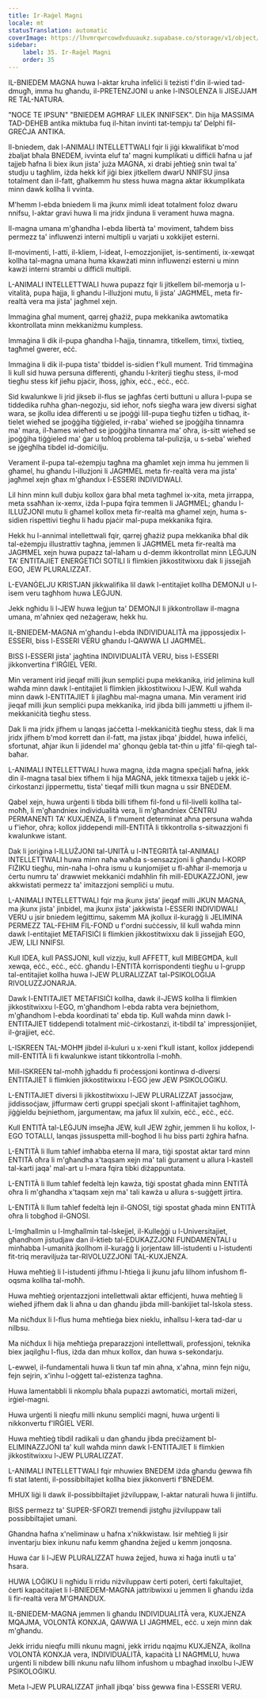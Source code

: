 ```yaml
---
title: Ir-Raġel Magni
locale: mt
statusTranslation: automatic
coverImage: https://lhvmrqwrcowdvduuaukz.supabase.co/storage/v1/object/public/strapi-uploads/small_cover-educacion-fundamental.webp-2d51a7828a2b1309555be27f7e2a61a0.webp
sidebar:
    label: 35. Ir-Raġel Magni
    order: 35
---
```

IL-BNIEDEM MAGNA huwa l-aktar kruha infeliċi li teżisti f'din il-wied tad-dmugħ, imma hu għandu, il-PRETENZJONI u anke l-INSOLENZA li JISEJJAĦ RE TAL-NATURA.

"NOCE TE IPSUN" "BNIEDEM AGĦRAF LILEK INNIFSEK". Din hija MASSIMA TAD-DEHEB antika miktuba fuq il-ħitan invinti tat-tempju ta’ Delphi fil-GREĊJA ANTIKA.

Il-bniedem, dak l-ANIMALI INTELLETTWALI fqir li jiġi kkwalifikat b'mod żbaljat bħala BNEDEM, ivvinta eluf ta' magni kumplikati u diffiċli ħafna u jaf tajjeb ħafna li biex ikun jista' juża MAGNA, xi drabi jeħtieġ snin twal ta' studju u tagħlim, iżda hekk kif jiġi biex jitkellem dwarU NNIFSU jinsa totalment dan il-fatt, għalkemm hu stess huwa magna aktar ikkumplikata minn dawk kollha li vvinta.

M'hemm l-ebda bniedem li ma jkunx mimli ideat totalment foloz dwaru nnifsu, l-aktar gravi huwa li ma jridx jinduna li verament huwa magna.

Il-magna umana m'għandha l-ebda libertà ta' moviment, taħdem biss permezz ta' influwenzi interni multipli u varjati u xokkijiet esterni.

Il-movimenti, l-atti, il-kliem, l-ideat, l-emozzjonijiet, is-sentimenti, ix-xewqat kollha tal-magna umana huma kkawżati minn influwenzi esterni u minn kawżi interni strambi u diffiċli multipli.

L-ANIMALI INTELLETTWALI huwa pupazz fqir li jitkellem bil-memorja u l-vitalità, pupa ħajja, li għandu l-illużjoni mutu, li jista' JAGĦMEL, meta fir-realtà vera ma jista' jagħmel xejn.

Immaġina għal mument, qarrej għażiż, pupa mekkanika awtomatika kkontrollata minn mekkaniżmu kumpless.

Immaġina li dik il-pupa għandha l-ħajja, tinnamra, titkellem, timxi, tixtieq, tagħmel gwerer, eċċ.

Immaġina li dik il-pupa tista' tbiddel is-sidien f'kull mument. Trid timmaġina li kull sid huwa persuna differenti, għandu l-kriterji tiegħu stess, il-mod tiegħu stess kif jieħu pjaċir, iħoss, jgħix, eċċ., eċċ., eċċ.

Sid kwalunkwe li jrid jikseb il-flus se jagħfas ċerti buttuni u allura l-pupa se tiddedika ruħha għan-negozju, sid ieħor, nofs siegħa wara jew diversi sigħat wara, se jkollu idea differenti u se jpoġġi lill-pupa tiegħu tiżfen u tidħaq, it-tielet wieħed se jpoġġiha tiġġieled, ir-raba' wieħed se jpoġġiha tinnamra ma' mara, il-ħames wieħed se jpoġġiha tinnamra ma' oħra, is-sitt wieħed se jpoġġiha tiġġieled ma' ġar u toħloq problema tal-pulizija, u s-seba' wieħed se jġegħlha tibdel id-domiċilju.

Verament il-pupa tal-eżempju tagħna ma għamlet xejn imma hu jemmen li għamel, hu għandu l-illużjoni li JAGĦMEL meta fir-realtà vera ma jista' jagħmel xejn għax m'għandux l-ESSERI INDIVIDWALI.

Lil hinn minn kull dubju kollox ġara bħal meta tagħmel ix-xita, meta jirrappa, meta ssaħħan ix-xemx, iżda l-pupa fqira temmen li JAGĦMEL; għandu l-ILLUŻJONI mutu li għamel kollox meta fir-realtà ma għamel xejn, huma s-sidien rispettivi tiegħu li ħadu pjaċir mal-pupa mekkanika fqira.

Hekk hu l-annimal intellettwali fqir, qarrej għażiż pupa mekkanika bħal dik tal-eżempju illustrattiv tagħna, jemmen li JAGĦMEL meta fir-realtà ma JAGĦMEL xejn huwa pupazz tal-laħam u d-demm ikkontrollat minn LEĠJUN TA’ ENTITAJIET ENERĠETIĊI SOTILI li flimkien jikkostitwixxu dak li jissejjaħ EGO, JEW PLURALIZZAT.

L-EVANĠELJU KRISTJAN jikkwalifika lil dawk l-entitajiet kollha DEMONJI u l-isem veru tagħhom huwa LEĠJUN.

Jekk ngħidu li l-JEW huwa leġjun ta' DEMONJI li jikkontrollaw il-magna umana, m'aħniex qed neżaġeraw, hekk hu.

IL-BNIEDEM-MAGNA m'għandu l-ebda INDIVIDUALITÀ ma jippossjedix l-ESSERI, biss l-ESSERI VERU għandu l-QAWWA LI JAGĦMEL.

BISS l-ESSERI jista' jagħtina INDIVIDUALITÀ VERU, biss l-ESSERI jikkonvertina f'IRĠIEL VERI.

Min verament irid jieqaf milli jkun sempliċi pupa mekkanika, irid jelimina kull waħda minn dawk l-entitajiet li flimkien jikkostitwixxu l-JEW. Kull waħda minn dawk l-ENTITAJIET li jilagħbu mal-magna umana. Min verament irid jieqaf milli jkun sempliċi pupa mekkanika, irid jibda billi jammetti u jifhem il-mekkaniċità tiegħu stess.

Dak li ma jridx jifhem u lanqas jaċċetta l-mekkaniċità tiegħu stess, dak li ma jridx jifhem b'mod korrett dan il-fatt, ma jistax jibqa' jbiddel, huwa infeliċi, sfortunat, aħjar ikun li jidendel ma' għonqu ġebla tat-tħin u jitfa' fil-qiegħ tal-baħar.

L-ANIMALI INTELLETTWALI huwa magna, iżda magna speċjali ħafna, jekk din il-magna tasal biex tifhem li hija MAGNA, jekk titmexxa tajjeb u jekk iċ-ċirkostanzi jippermettu, tista' tieqaf milli tkun magna u ssir BNEDEM.

Qabel xejn, huwa urġenti li tibda billi tifhem fil-fond u fil-livelli kollha tal-moħħ, li m'għandniex individualità vera, li m'għandniex ĊENTRU PERMANENTI TA' KUXJENZA, li f'mument determinat aħna persuna waħda u f'ieħor, oħra; kollox jiddependi mill-ENTITÀ li tikkontrolla s-sitwazzjoni fi kwalunkwe istant.

Dak li joriġina l-ILLUŻJONI tal-UNITÀ u l-INTEGRITÀ tal-ANIMALI INTELLETTWALI huwa minn naħa waħda s-sensazzjoni li għandu l-KORP FIŻIKU tiegħu, min-naħa l-oħra ismu u kunjomijiet u fl-aħħar il-memorja u ċertu numru ta' drawwiet mekkaniċi mdaħħlin fih mill-EDUKAZZJONI, jew akkwistati permezz ta' imitazzjoni sempliċi u mutu.

L-ANIMALI INTELLETTWALI fqir ma jkunx jista' jieqaf milli JKUN MAGNA, ma jkunx jista' jinbidel, ma jkunx jista' jakkwista l-ESSERI INDIVIDWALI VERU u jsir bniedem leġittimu, sakemm MA jkollux il-kuraġġ li JELIMINA PERMEZZ TAL-FEHIM FIL-FOND u f'ordni suċċessiv, lil kull waħda minn dawk l-entitajiet METAFISIĊI li flimkien jikkostitwixxu dak li jissejjaħ EGO, JEW, LILI NNIFSI.

Kull IDEA, kull PASSJONI, kull vizzju, kull AFFETT, kull MIBEGĦDA, kull xewqa, eċċ., eċċ., eċċ. għandu l-ENTITÀ korrispondenti tiegħu u l-grupp tal-entitajiet kollha huwa l-JEW PLURALIZZAT tal-PSIKOLOĠIJA RIVOLUZZJONARJA.

Dawk l-ENTITAJIET METAFISIĊI kollha, dawk il-JEWS kollha li flimkien jikkostitwixxu l-EGO, m'għandhom l-ebda rabta vera bejniethom, m'għandhom l-ebda koordinati ta' ebda tip. Kull waħda minn dawk l-ENTITAJIET tiddependi totalment miċ-ċirkostanzi, it-tibdil ta' impressjonijiet, il-ġrajjiet, eċċ.

L-ISKREEN TAL-MOHĦ jibdel il-kuluri u x-xeni f'kull istant, kollox jiddependi mill-ENTITÀ li fi kwalunkwe istant tikkontrolla l-moħħ.

Mill-ISKREEN tal-moħħ jgħaddu fi proċessjoni kontinwa d-diversi ENTITAJIET li flimkien jikkostitwixxu l-EGO jew JEW PSIKOLOĠIKU.

L-ENTITAJIET diversi li jikkostitwixxu l-JEW PLURALIZZAT jassoċjaw, jiddissoċjaw, jiffurmaw ċerti gruppi speċjali skont l-affinitajiet tagħhom, jiġġieldu bejniethom, jargumentaw, ma jafux lil xulxin, eċċ., eċċ., eċċ.

Kull ENTITÀ tal-LEĠJUN imsejħa JEW, kull JEW żgħir, jemmen li hu kollox, l-EGO TOTALLI, lanqas jissuspetta mill-bogħod li hu biss parti żgħira ħafna.

L-ENTITÀ li llum taħlef imħabba eterna lil mara, tiġi spostat aktar tard minn ENTITÀ oħra li m'għandha x'taqsam xejn ma' tali ġurament u allura l-kastell tal-karti jaqa' mal-art u l-mara fqira tibki diżappuntata.

L-ENTITÀ li llum taħlef fedeltà lejn kawża, tiġi spostat għada minn ENTITÀ oħra li m'għandha x'taqsam xejn ma' tali kawża u allura s-suġġett jirtira.

L-ENTITÀ li llum taħlef fedeltà lejn il-GNOSI, tiġi spostat għada minn ENTITÀ oħra li tobgħod il-GNOSI.

L-Imgħallmin u l-Imgħallmin tal-Iskejjel, il-Kulleġġi u l-Universitajiet, għandhom jistudjaw dan il-ktieb tal-EDUKAZZJONI FUNDAMENTALI u minħabba l-umanità jkollhom il-kuraġġ li jorjentaw lill-istudenti u l-istudenti fit-triq meraviljuża tar-RIVOLUZZJONI TAL-KUXJENZA.

Huwa meħtieġ li l-istudenti jifhmu l-ħtieġa li jkunu jafu lilhom infushom fl-oqsma kollha tal-moħħ.

Huwa meħtieġ orjentazzjoni intellettwali aktar effiċjenti, huwa meħtieġ li wieħed jifhem dak li aħna u dan għandu jibda mill-bankijiet tal-Iskola stess.

Ma niċħdux li l-flus huma meħtieġa biex nieklu, inħallsu l-kera tad-dar u nilbsu.

Ma niċħdux li hija meħtieġa preparazzjoni intellettwali, professjoni, teknika biex jaqilgħu l-flus, iżda dan mhux kollox, dan huwa s-sekondarju.

L-ewwel, il-fundamentali huwa li tkun taf min aħna, x'aħna, minn fejn niġu, fejn sejrin, x'inhu l-oġġett tal-eżistenza tagħna.

Huwa lamentabbli li nkomplu bħala pupazzi awtomatiċi, mortali miżeri, irġiel-magni.

Huwa urġenti li nieqfu milli nkunu sempliċi magni, huwa urġenti li nikkonvertu f'IRĠIEL VERI.

Huwa meħtieġ tibdil radikali u dan għandu jibda preċiżament bl-ELIMINAZZJONI ta' kull waħda minn dawk l-ENTITAJIET li flimkien jikkostitwixxu l-JEW PLURALIZZAT.

L-ANIMALI INTELLETTWALI fqir mhuwiex BNEDEM iżda għandu ġewwa fih fi stat latenti, il-possibbiltajiet kollha biex jikkonverti f'BNEDEM.

MHUX liġi li dawk il-possibbiltajiet jiżviluppaw, l-aktar naturali huwa li jintilfu.

BISS permezz ta' SUPER-SFORZI tremendi jistgħu jiżviluppaw tali possibbiltajiet umani.

Għandna ħafna x'neliminaw u ħafna x'nikkwistaw. Isir meħtieġ li jsir inventarju biex inkunu nafu kemm għandna żejjed u kemm jonqosna.

Huwa ċar li l-JEW PLURALIZZAT huwa żejjed, huwa xi ħaġa inutli u ta' ħsara.

HUWA LOĠIKU li ngħidu li rridu niżviluppaw ċerti poteri, ċerti fakultajiet, ċerti kapaċitajiet li l-BNIEDEM-MAGNA jattribwixxi u jemmen li għandu iżda li fir-realtà vera M'GĦANDUX.

IL-BNIEDEM-MAGNA jemmen li għandu INDIVIDUALITÀ vera, KUXJENZA MQAJMA, VOLONTÀ KONXJA, QAWWA LI JAGĦMEL, eċċ. u xejn minn dak m'għandu.

Jekk irridu nieqfu milli nkunu magni, jekk irridu nqajmu KUXJENZA, ikollna VOLONTÀ KONXJA vera, INDIVIDUALITÀ, kapaċità LI NAGĦMLU, huwa urġenti li nibdew billi nkunu nafu lilhom infushom u mbagħad inxolbu l-JEW PSIKOLOĠIKU.

Meta l-JEW PLURALIZZAT jinħall jibqa' biss ġewwa fina l-ESSERI VERU.

